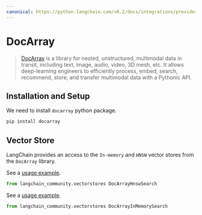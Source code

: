 ```yaml
---
canonical: https://python.langchain.com/v0.2/docs/integrations/providers/docarray/
---
```


# DocArray

> [DocArray](https://docarray.jina.ai/) is a library for nested, unstructured, multimodal data in transit,
including text, image, audio, video, 3D mesh, etc. It allows deep-learning engineers to efficiently process,
embed, search, recommend, store, and transfer multimodal data with a Pythonic API.

## Installation and Setup

We need to install `docarray` python package.

```bash
pip install docarray
```

## Vector Store

LangChain provides an access to the `In-memory` and `HNSW` vector stores from the `DocArray` library.

See a [usage example](/docs/integrations/vectorstores/docarray_hnsw).

```python
from langchain_community.vectorstores DocArrayHnswSearch
```
See a [usage example](/docs/integrations/vectorstores/docarray_in_memory).

```python
from langchain_community.vectorstores DocArrayInMemorySearch
```